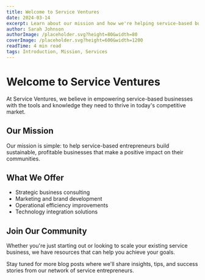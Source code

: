 ```yaml
---
title: Welcome to Service Ventures
date: 2024-03-14
excerpt: Learn about our mission and how we're helping service-based businesses grow.
author: Sarah Johnson
authorImage: /placeholder.svg?height=80&width=80
coverImage: /placeholder.svg?height=600&width=1200
readTime: 4 min read
tags: Introduction, Mission, Services
---
```


# Welcome to Service Ventures

At Service Ventures, we believe in empowering service-based businesses with the tools and knowledge they need to thrive in today's competitive market.

## Our Mission

Our mission is simple: to help service-based entrepreneurs build sustainable, profitable businesses that make a positive impact on their communities.

## What We Offer

- Strategic business consulting
- Marketing and brand development
- Operational efficiency improvements
- Technology integration solutions

## Join Our Community

Whether you're just starting out or looking to scale your existing service business, we have resources that can help you achieve your goals.

Stay tuned for more blog posts where we'll share insights, tips, and success stories from our network of service entrepreneurs.

